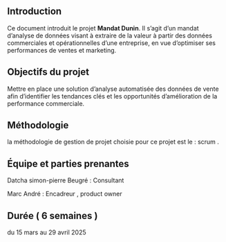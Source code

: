 ## Introduction

Ce document introduit le projet **Mandat Dunin**. Il s’agit d’un mandat d’analyse de données visant à extraire de la valeur à partir des données commerciales et opérationnelles d’une entreprise, en vue d’optimiser ses performances de ventes et marketing.

## Objectifs du projet

Mettre en place une solution d'analyse automatisée des données de vente afin
d'identifier les tendances clés et les opportunités d'amélioration de la performance commerciale.

## Méthodologie

la méthodologie de gestion de projet choisie pour ce projet est le : scrum .

## Équipe et parties prenantes

Datcha simon-pierre Beugré : Consultant

Marc André : Encadreur , product owner

## Durée  ( 6 semaines )

du 15 mars au 29 avril 2025
